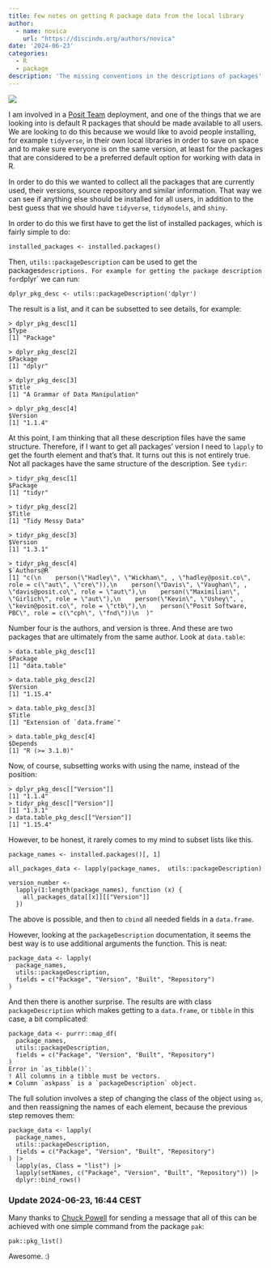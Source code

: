 ```yaml
---
title: Few notes on getting R package data from the local library
author: 
  - name: novica
    url: "https://discindo.org/authors/novica"
date: '2024-06-23'
categories:
  - R
  - package
description: 'The missing conventions in the descriptions of packages'
---
```


[![](https://ko-fi.com/img/githubbutton_sm.svg)](https://ko-fi.com/J3J8133RYV)

I am involved in a [Posit Team](https://posit.co/products/enterprise/team/) 
deployment, and one of the things that we are looking into is default R packages
that should be made available to all users. We are looking to do this because we
would like to avoid people installing, for example `tidyverse`, in their own local
libraries in order to save on space and to make sure everyone is on the same 
version, at least for the packages that are considered to be a preferred 
default option for working with data in R.

In order to do this we wanted to collect all the packages that are currently
used, their versions, source repository and similar information.  That way we 
can see if anything else should be installed for all users,  in addition to the 
best guess that we should have `tidyverse`, `tidymodels`, and `shiny`.

In order to do this we first have to get the list of installed packages, which
is fairly simple to do:

```
installed_packages <- installed.packages()
```

Then, `utils::packageDescription` can be used to get the packages` descriptions.
For example for getting the package description for `dplyr` we can run:

```
dplyr_pkg_desc <- utils::packageDescription('dplyr')
```

The result is a list, and it can be subsetted to see details, for example:

```
> dplyr_pkg_desc[1]
$Type
[1] "Package"

> dplyr_pkg_desc[2]
$Package
[1] "dplyr"

> dplyr_pkg_desc[3]
$Title
[1] "A Grammar of Data Manipulation"

> dplyr_pkg_desc[4]
$Version
[1] "1.1.4"
```

At this point, I am thinking that all these description files have the same
structure. Therefore, if I want to get all packages' version I need to `lapply` to
get the fourth element and that's that. It turns out this is not entirely true.
Not all packages have the same structure of the description. See `tydir`:

```
> tidyr_pkg_desc[1]
$Package
[1] "tidyr"

> tidyr_pkg_desc[2]
$Title
[1] "Tidy Messy Data"

> tidyr_pkg_desc[3]
$Version
[1] "1.3.1"

> tidyr_pkg_desc[4]
$`Authors@R`
[1] "c(\n    person(\"Hadley\", \"Wickham\", , \"hadley@posit.co\", role = c(\"aut\", \"cre\")),\n    person(\"Davis\", \"Vaughan\", , \"davis@posit.co\", role = \"aut\"),\n    person(\"Maximilian\", \"Girlich\", role = \"aut\"),\n    person(\"Kevin\", \"Ushey\", , \"kevin@posit.co\", role = \"ctb\"),\n    person(\"Posit Software, PBC\", role = c(\"cph\", \"fnd\"))\n  )"
```

Number four is the authors, and version is three. And these are two packages that
are ultimately from the same author. Look at `data.table`:

```
> data.table_pkg_desc[1]
$Package
[1] "data.table"

> data.table_pkg_desc[2]
$Version
[1] "1.15.4"

> data.table_pkg_desc[3]
$Title
[1] "Extension of `data.frame`"

> data.table_pkg_desc[4]
$Depends
[1] "R (>= 3.1.0)"
```

Now, of course, subsetting works with using the name, instead of the position:

```
> dplyr_pkg_desc[["Version"]]
[1] "1.1.4"
> tidyr_pkg_desc[["Version"]]
[1] "1.3.1"
> data.table_pkg_desc[["Version"]]
[1] "1.15.4"
```

However, to be honest, it rarely comes to my mind to subset lists like this. 

```
package_names <- installed.packages()[, 1]

all_packages_data <- lapply(package_names,  utils::packageDescription)

version_number <-
  lapply(1:length(package_names), function (x) {
    all_packages_data[[x]][["Version"]]
  })
```

The above is possible, and then to `cbind` all needed fields in a `data.frame`.

However, looking at the `packageDescription` documentation, it seems the best way 
is to use additional arguments the function. This is neat:

```
package_data <- lapply(
  package_names,
  utils::packageDescription,
  fields = c("Package", "Version", "Built", "Repository")
) 
```

And then there is another surprise. The results are with class
`packageDescription` which makes getting to a `data.frame`, or `tibble` in 
this case, a bit complicated:

```
package_data <- purrr::map_df(
  package_names,
  utils::packageDescription,
  fields = c("Package", "Version", "Built", "Repository")
) 
Error in `as_tibble()`:
! All columns in a tibble must be vectors.
✖ Column `askpass` is a `packageDescription` object.
```

The full solution involves a step of changing the class of the object using
`as`, and then reassigning the names of each element, because the previous step 
removes them:

```
package_data <- lapply(
  package_names,
  utils::packageDescription,
  fields = c("Package", "Version", "Built", "Repository")
) |> 
  lapply(as, Class = "list") |> 
  lapply(setNames, c("Package", "Version", "Built", "Repository")) |> 
  dplyr::bind_rows()
```

### Update 2024-06-23, 16:44 CEST

Many thanks to [Chuck Powell](https://github.com/ibecav) for sending a
message that all of this can be achieved with one simple command from the 
package `pak`:

```
pak::pkg_list()
```

Awesome. :)
